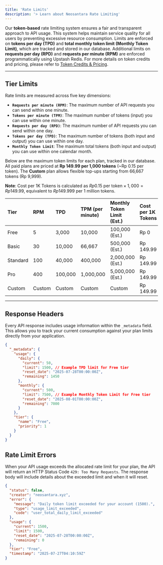 ```yaml
---
title: 'Rate Limits'
description: '> Learn about Neosantara Rate Limiting'
---
```


Our **token-based** rate limiting system ensures a fair and transparent approach to API usage. This system helps maintain service quality for all users by preventing excessive resource consumption. Limits are enforced on **tokens per day (TPD)** and **total monthly token limit (Monthly Token Limit)**, which are tracked and stored in our database. Additional limits on **requests per day (RPD)** and **requests per minute (RPM)** are enforced programmatically using Upstash Redis. For more details on token credits and pricing, please refer to [Token Credits & Pricing](/en/about/token-credits#pricing-overview).

---

## Tier Limits

Rate limits are measured across five key dimensions:

* **`Requests per minute (RPM)`**: The maximum number of API requests you can send within one minute.
* **`Tokens per minute (TPM)`**: The maximum number of tokens (input) you can use within one minute.
* **`Requests per day (RPD)`**: The maximum number of API requests you can send within one day.
* **`Tokens per day (TPD)`**: The maximum number of tokens (both input and output) you can use within one day.
* **`Monthly Token Limit`**: The maximum total tokens (both input and output) you can use within one calendar month.

Below are the maximum token limits for each plan, tracked in our database. All paid plans are priced at **Rp 149.99 per 1,000 tokens** (~Rp 0.15 per token). The **Custom** plan allows flexible top-ups starting from 66,667 tokens (Rp 9,999).

**Note**: Cost per 1K Tokens is calculated as $Rp 0.15 \text{ per token} \times 1,000 = Rp 149.99$, equivalent to $Rp 149.999 \text{ per 1 million tokens}$.

| Tier       | RPM   | TPD       | TPM (per minute) | Monthly Token Limit (Est.) | Cost per 1K Tokens |
| :--------- | :---- | :-------- | :--------------- | :------------------------- | :----------------- |
| Free       | 5     | 3,000     | 10,000           | 100,000 (Est.)             | Rp 0               |
| Basic      | 30    | 10,000    | 66,667           | 500,000 (Est.)             | Rp 149.99          |
| Standard   | 100   | 40,000    | 400,000          | 2,000,000 (Est.)           | Rp 149.99          |
| Pro        | 400   | 100,000   | 1,000,000        | 5,000,000 (Est.)           | Rp 149.99          |
| Custom     | Custom| Custom    | Custom           | Custom                     | Rp 149.99          |

---

## Response Headers

Every API response includes usage information within the `_metadata` field. This allows you to track your current consumption against your plan limits directly from your application.

```json
{
  "_metadata": {
    "usage": {
      "daily": {
        "current": 50,
        "limit": 1500, // Example TPD limit for Free tier
        "reset_date": "2025-07-28T00:00:00Z",
        "remaining": 1450
      },
      "monthly": {
        "current": 500,
        "limit": 7500, // Example Monthly Token Limit for Free tier
        "reset_date": "2025-08-01T00:00:00Z",
        "remaining": 7000
      }
    },
    "tier": {
      "name": "Free",
      "priority": 1
    }
  }
}
```

## Rate Limit Errors

When your API usage exceeds the allocated rate limit for your plan, the API will return an HTTP Status Code `429: Too Many Requests`. The response body will include details about the exceeded limit and when it will reset.

```json
{
  "status": false,
  "creator": "neosantara.xyz",
  "error": {
    "message": "Daily token limit exceeded for your account (1500).",
    "type": "usage_limit_exceeded",
    "code": "user_total_daily_limit_exceeded"
  },
  "usage": {
    "current": 1500,
    "limit": 1500,
    "reset_date": "2025-07-28T00:00:00Z",
    "remaining": 0
  },
  "tier": "Free",
  "timestamp": "2025-07-27T04:10:59Z"
}
```